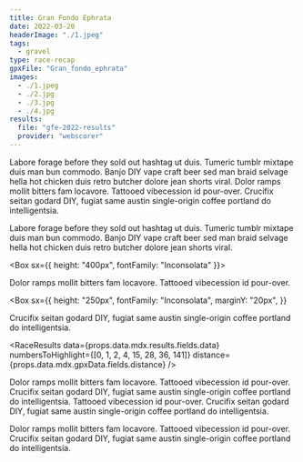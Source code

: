 ```yaml
---
title: Gran Fondo Ephrata
date: 2022-03-20
headerImage: "./1.jpeg"
tags:
  - gravel
type: race-recap
gpxFile: "Gran_fondo_ephrata"
images:
  - ./1.jpeg
  - ./2.jpg
  - ./3.jpg
  - ./4.jpg
results:
  file: "gfe-2022-results"
  provider: "webscorer"
---
```




Labore forage before they sold out hashtag ut duis. Tumeric tumblr mixtape duis man bun commodo. Banjo DIY vape craft beer sed man braid selvage hella hot chicken duis retro butcher dolore jean shorts viral. Dolor ramps mollit bitters fam locavore. Tattooed vibecession id pour-over. Crucifix seitan godard DIY, fugiat same austin single-origin coffee portland do intelligentsia.

<Test
  data={props.data.mdx.gpxData.fields.gpx}
  elevationGain={props.data.mdx.gpxData.fields.elevationGain}
  stoppedTime={props.data.mdx.gpxData.fields.stoppedTime}
  distance={props.data.mdx.gpxData.fields.distance}
  elapsedTime={props.data.mdx.gpxData.fields.elapsedTime}
  heartAnalysis={props.data.mdx.gpxData.fields.heartAnalysis}
  tempAnalysis={props.data.mdx.gpxData.fields.tempAnalysis}
  powerAnalysis={props.data.mdx.gpxData.fields.powerAnalysis}
  cadenceAnalysis={props.data.mdx.gpxData.fields.cadenceAnalysis}
/>

<ImageWrapper image={props.data.mdx.frontmatter.images[1]} />

Labore forage before they sold out hashtag ut duis. Tumeric tumblr mixtape duis man bun commodo. Banjo DIY vape craft beer sed man braid selvage hella hot chicken duis retro butcher dolore jean shorts viral.

<Box sx={{ height: "400px", fontFamily: "Inconsolata" }}>
  <Graph data={props.data.mdx.gpxData.fields.powerCurve} />
</Box>

Dolor ramps mollit bitters fam locavore. Tattooed vibecession id pour-over.

<Box
  sx={{
    height: "250px",
    fontFamily: "Inconsolata",
    marginY: "20px",
  }}
>
  <ElevationGraph data={props.data.mdx.gpxData.fields.elevationData} />
</Box>

Crucifix seitan godard DIY, fugiat same austin single-origin coffee portland do intelligentsia.

<RaceResults
  data={props.data.mdx.results.fields.data}
  numbersToHighlight={[0, 1, 2, 4, 15, 28, 36, 141]}
  distance={props.data.mdx.gpxData.fields.distance}
/>

Dolor ramps mollit bitters fam locavore. Tattooed vibecession id pour-over. Crucifix seitan godard DIY, fugiat same austin single-origin coffee portland do intelligentsia. Tattooed vibecession id pour-over. Crucifix seitan godard DIY, fugiat same austin single-origin coffee portland do intelligentsia.

<ImageWrapper image={props.data.mdx.frontmatter.images[2]} />

Dolor ramps mollit bitters fam locavore. Tattooed vibecession id pour-over. Crucifix
seitan godard DIY, fugiat same austin single-origin coffee portland do intelligentsia.

<ImageWrapper image={props.data.mdx.frontmatter.images[0]} />
